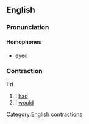 ==English==
===Pronunciation===
====Homophones====
*[[eye]]d

===Contraction===
'''I'd'''

#I [[had]]
#I [[would]]

[[Category:English contractions]]